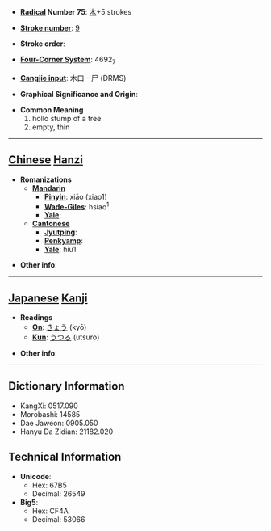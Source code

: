 * '''[[Wiktionary:Chinese radical index| Radical]] Number 75''': [[Wiktionary:Chinese radical index 木|木]]+5 strokes

* '''[[Wiktionary:Chinese total strokes index|Stroke number]]''': [[Wiktionary:Chinese total strokes index 9|9]]

* '''Stroke order''': 

* '''[[Wiktionary:Chinese four corner index|Four-Corner System]]''': 4692<sub>7</sub>

* '''[[Wiktionary:Chinese Cangjie index|Cangjie input]]''': 木口一尸 (DRMS)

* '''Graphical Significance and Origin''': 

* '''Common Meaning'''
*#hollo stump of a tree
*# empty, thin


----

== [[Chinese]] [[Hanzi]] ==

* '''Romanizations'''
** '''[[Mandarin]]'''
*** '''[[Pinyin]]''': xiāo (xiao1)
*** '''[[Wade-Giles]]''': hsiao<sup>1</sup>
*** '''[[Yale]]''': 
** '''[[Cantonese]]'''
*** '''[[Jyutping]]''':
*** '''[[Penkyamp]]''': 
*** '''[[Yale]]''': hiu1

* '''Other info''': 

----

== [[Japanese]] [[Kanji]] ==

* '''Readings'''
** '''[[On]]''': [[きょう]] (kyō)
** '''[[Kun]]''': [[うつろ]] (utsuro)

* '''Other info''':  

----

== Dictionary Information ==

* KangXi: 0517.090
* Morobashi: 14585
* Dae Jaweon: 0905.050
* Hanyu Da Zidian: 21182.020

== Technical Information ==

* '''Unicode''':
** Hex: 67B5
** Decimal: 26549
* '''Big5''':
** Hex: CF4A
** Decimal: 53066